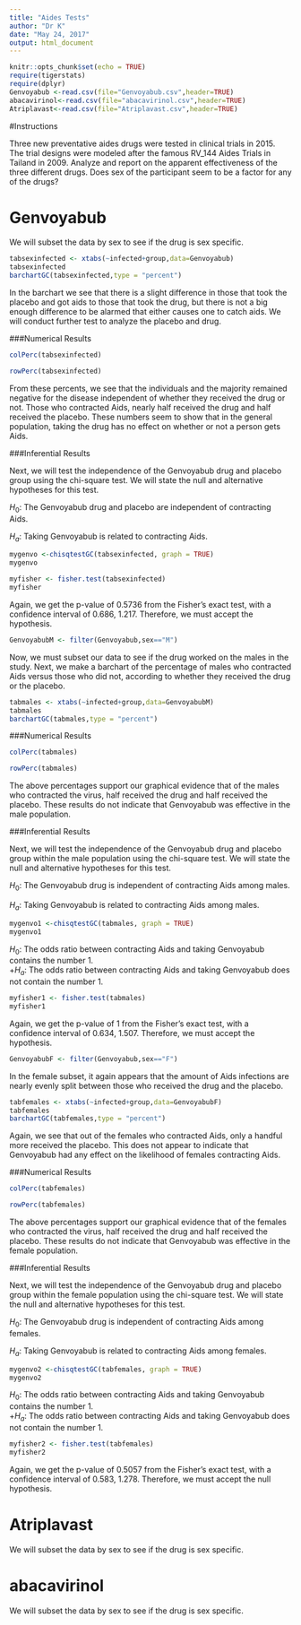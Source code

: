 ---
title: "Aides Tests"
author: "Dr K"
date: "May 24, 2017"
output: html_document
---

```{r setup, include=FALSE}
knitr::opts_chunk$set(echo = TRUE)
require(tigerstats)
require(dplyr)
Genvoyabub <-read.csv(file="Genvoyabub.csv",header=TRUE)
abacavirinol<-read.csv(file="abacavirinol.csv",header=TRUE)
Atriplavast<-read.csv(file="Atriplavast.csv",header=TRUE)
```

#Instructions

Three new preventative aides drugs were tested in clinical trials in 2015. The trial designs were modeled after the famous RV_144 Aides Trials in Tailand in 2009.  Analyze and report on the apparent effectiveness of the three different drugs. Does sex of the participant seem to be a factor for any of the drugs?


# Genvoyabub

We will subset the data by sex to see if the drug is sex specific.
```{r}
tabsexinfected <- xtabs(~infected+group,data=Genvoyabub)
tabsexinfected
barchartGC(tabsexinfected,type = "percent")
```

In the barchart we see that there is a slight difference in those that took the placebo and got aids to those that took the drug, but there is not a big enough difference to be alarmed that either causes one to catch aids. We will conduct further test to analyze the placebo and drug.

###Numerical Results
```{r}
colPerc(tabsexinfected)
```

```{r}
rowPerc(tabsexinfected)
```

From these percents, we see that the individuals and the majority remained negative for the disease independent of whether they received the drug or not. Those who contracted Aids, nearly half received the drug and half received the placebo. These numbers seem to show that in the general population, taking the drug has no effect on whether or not a person gets Aids.

###Inferential Results

Next, we will test the independence of the Genvoyabub drug and placebo group using the chi-square test. We will state the null and alternative hypotheses for this test.  

$H_0$: The Genvoyabub drug and placebo are independent of contracting Aids.

$H_a$: Taking Genvoyabub is related to contracting Aids.

```{r}
mygenvo <-chisqtestGC(tabsexinfected, graph = TRUE) 
mygenvo
```


```{r}
myfisher <- fisher.test(tabsexinfected)
myfisher
```

Again, we get the p-value of 0.5736 from the Fisher's exact test, with a confidence interval of 0.686, 1.217. Therefore, we must accept the hypothesis.

```{r}
GenvoyabubM <- filter(Genvoyabub,sex=="M")
```
Now, we must subset our data to see if the drug worked on the males in the study. Next, we make a barchart of the percentage of males who contracted Aids versus those who did not, according to whether they received the drug or the placebo.

```{r}
tabmales <- xtabs(~infected+group,data=GenvoyabubM)
tabmales
barchartGC(tabmales,type = "percent")
```

###Numerical Results

```{r}
colPerc(tabmales)
```

```{r}
rowPerc(tabmales)
```

The above percentages support our graphical evidence that of the males who contracted the virus, half received the drug and half received the placebo. These results do not indicate that Genvoyabub was effective in the male population.

###Inferential Results


Next, we will test the independence of the Genvoyabub drug and placebo group within the male population using the chi-square test. We will state the null and alternative hypotheses for this test.  

$H_0$: The Genvoyabub drug is independent of contracting Aids among males.

$H_a$: Taking Genvoyabub is related to contracting Aids among males.
```{r}
mygenvo1 <-chisqtestGC(tabmales, graph = TRUE) 
mygenvo1
```

$H_0$: The odds ratio between contracting Aids and taking Genvoyabub contains the number 1.  
+$H_a$: The odds ratio between contracting Aids and taking Genvoyabub does not contain the number 1.

```{r}
myfisher1 <- fisher.test(tabmales)
myfisher1
```

Again, we get the p-value of 1 from the Fisher's exact test, with a confidence interval of 0.634, 1.507. Therefore, we must accept the hypothesis.

```{r}
GenvoyabubF <- filter(Genvoyabub,sex=="F")
```
In the female subset, it again appears that the amount of Aids infections are nearly evenly split between those who received the drug and the placebo.
```{r}
tabfemales <- xtabs(~infected+group,data=GenvoyabubF)
tabfemales
barchartGC(tabfemales,type = "percent")
```

Again, we see that out of the females who contracted Aids, only a handful more received the placebo. This does not appear to indicate that Genvoyabub had any effect on the likelihood of females contracting Aids.

###Numerical Results

```{r}
colPerc(tabfemales)
```

```{r}
rowPerc(tabfemales)
```

The above percentages support our graphical evidence that of the females who contracted the virus, half received the drug and half received the placebo. These results do not indicate that Genvoyabub was effective in the female population.

###Inferential Results

Next, we will test the independence of the Genvoyabub drug and placebo group within the female population using the chi-square test. We will state the null and alternative hypotheses for this test.  

$H_0$: The Genvoyabub drug is independent of contracting Aids among females.

$H_a$: Taking Genvoyabub is related to contracting Aids among females.

```{r}
mygenvo2 <-chisqtestGC(tabfemales, graph = TRUE) 
mygenvo2
```

$H_0$: The odds ratio between contracting Aids and taking Genvoyabub contains the number 1.  
+$H_a$: The odds ratio between contracting Aids and taking Genvoyabub does not contain the number 1.

```{r}
myfisher2 <- fisher.test(tabfemales)
myfisher2
```

Again, we get the p-value of 0.5057 from the Fisher's exact test, with a confidence interval of 0.583, 1.278. Therefore, we must accept the null hypothesis.

# Atriplavast

We will subset the data by sex to see if the drug is sex specific.



# abacavirinol

We will subset the data by sex to see if the drug is sex specific.







